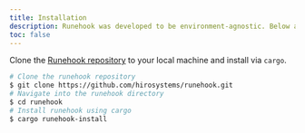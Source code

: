 ```yaml
---
title: Installation
description: Runehook was developed to be environment-agnostic. Below are the different ways to install and build Ordhook on your machine.
toc: false
---
```

Clone the [Runehook repository](https://github.com/hirosystems/runehook) to your local machine and install via `cargo`.

```bash title="Terminal"
# Clone the runehook repository
$ git clone https://github.com/hirosystems/runehook.git
# Navigate into the runehook directory
$ cd runehook
# Install runehook using cargo
$ cargo runehook-install
```